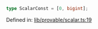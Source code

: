 ```ts
type ScalarConst = [0, bigint];
```

Defined in: [lib/provable/scalar.ts:19](https://github.com/o1-labs/o1js/blob/fca908c243ee8e908efacaf73a882d48759e675a/src/lib/provable/scalar.ts#L19)
